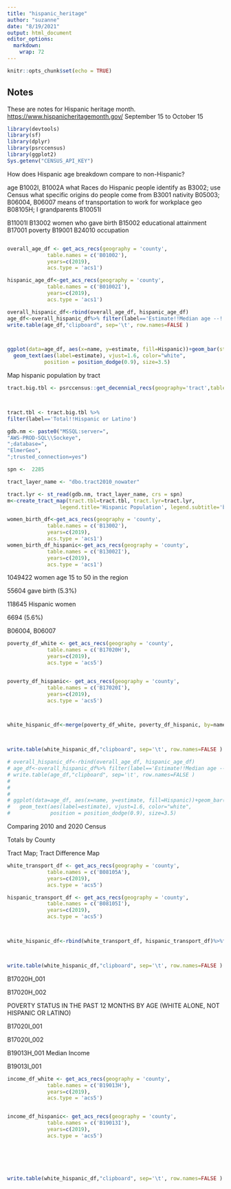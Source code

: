 ```yaml
---
title: "hispanic_heritage"
author: "suzanne"
date: "8/19/2021"
output: html_document
editor_options: 
  markdown: 
    wrap: 72
---
```


```r
knitr::opts_chunk$set(echo = TRUE)
```

## Notes

These are notes for Hispanic heritage month.
<https://www.hispanicheritagemonth.gov/> September 15 to October 15

```r
library(devtools)
library(sf)
library(dplyr)
library(psrccensus)
library(ggplot2)
Sys.getenv("CENSUS_API_KEY")
```

How does Hispanic age breakdown compare to non-Hispanic?

age B1002I, B1002A what Races do Hispanic people identify as B3002; use
Census what specific origins do people come from B3001 nativity B05003;
B06004, B06007 means of transportation to work for workplace geo
B08105H; I grandparents B10051I

B11001I B13002 women who gave birth B15002 educational attainment B17001
poverty B19001 B24010 occupation

```{}
```

```r

overall_age_df <- get_acs_recs(geography = 'county',
             table.names = c('B01002'),
             years=c(2019),
             acs.type = 'acs1')

hispanic_age_df<-get_acs_recs(geography = 'county',
             table.names = c('B01002I'),
             years=c(2019),
             acs.type = 'acs1')

overall_hispanic_df<-rbind(overall_age_df, hispanic_age_df)
age_df<-overall_hispanic_df%>% filter(label=='Estimate!!Median age --!!Total:' & name !='Region') %>% mutate('Hispanic'=ifelse(variable=='B01002_001', 'All Population', 'Hispanic or Latino Population'))
write.table(age_df,"clipboard", sep='\t', row.names=FALSE )



ggplot(data=age_df, aes(x=name, y=estimate, fill=Hispanic))+geom_bar(stat='identity', position=position_dodge())+
  geom_text(aes(label=estimate), vjust=1.6, color="white",
            position = position_dodge(0.9), size=3.5)

```

Map hispanic population by tract

```r
tract.big.tbl <- psrccensus::get_decennial_recs(geography='tract',table_codes=c('P005'),year=c(2010))



tract.tbl <- tract.big.tbl %>%
filter(label=='Total!!Hispanic or Latino')

gdb.nm <- paste0("MSSQL:server=",
"AWS-PROD-SQL\\Sockeye",
";database=",
"ElmerGeo",
";trusted_connection=yes")

spn <-  2285

tract_layer_name <- "dbo.tract2010_nowater"

tract.lyr <- st_read(gdb.nm, tract_layer_name, crs = spn)
m<-create_tract_map(tract.tbl=tract.tbl, tract.lyr=tract.lyr,  
                 legend.title='Hispanic Population', legend.subtitle='by Census Tract')

```

```r
women_birth_df<-get_acs_recs(geography = 'county',
             table.names = c('B13002'),
             years=c(2019),
             acs.type = 'acs1') 
women_birth_df_hispanic<-get_acs_recs(geography = 'county',
             table.names = c('B13002I'),
             years=c(2019),
             acs.type = 'acs1')
```

1049422 women age 15 to 50 in the region

55604 gave birth (5.3%)

118645 Hispanic women

6694 (5.6%)

B06004, B06007

```r
poverty_df_white <- get_acs_recs(geography = 'county',
             table.names = c('B17020H'),
             years=c(2019),
             acs.type = 'acs5')


poverty_df_hispanic<- get_acs_recs(geography = 'county',
             table.names = c('B17020I'),
             years=c(2019),
             acs.type = 'acs5')



white_hispanic_df<-merge(poverty_df_white, poverty_df_hispanic, by=name)



write.table(white_hispanic_df,"clipboard", sep='\t', row.names=FALSE )

# overall_hispanic_df<-rbind(overall_age_df, hispanic_age_df)
# age_df<-overall_hispanic_df%>% filter(label=='Estimate!!Median age --!!Total:' & name !='Region') %>% mutate('Hispanic'=ifelse(variable=='B01002_001', 'All Population', 'Hispanic or Latino Population'))
# write.table(age_df,"clipboard", sep='\t', row.names=FALSE )
# 
# 
# 
# ggplot(data=age_df, aes(x=name, y=estimate, fill=Hispanic))+geom_bar(stat='identity', position=position_dodge())+
#   geom_text(aes(label=estimate), vjust=1.6, color="white",
#             position = position_dodge(0.9), size=3.5)
```

Comparing 2010 and 2020 Census

Totals by County

Tract Map; Tract Difference Map

```r

white_transport_df <- get_acs_recs(geography = 'county',
             table.names = c('B08105A'),
             years=c(2019),
             acs.type = 'acs5')

hispanic_transport_df <- get_acs_recs(geography = 'county',
             table.names = c('B08105I'),
             years=c(2019),
             acs.type = 'acs5')



white_hispanic_df<-rbind(white_transport_df, hispanic_transport_df)%>%filter(name=='Region')



write.table(white_hispanic_df,"clipboard", sep='\t', row.names=FALSE )


```

B17020H_001

B17020H_002

POVERTY STATUS IN THE PAST 12 MONTHS BY AGE (WHITE ALONE, NOT HISPANIC
OR LATINO)

B17020I_001

B17020I_002

B19013H_001 Median Income

B19013I_001

```r
income_df_white <- get_acs_recs(geography = 'county',
             table.names = c('B19013H'),
             years=c(2019),
             acs.type = 'acs5')


income_df_hispanic<- get_acs_recs(geography = 'county',
             table.names = c('B19013I'),
             years=c(2019),
             acs.type = 'acs5')






write.table(white_hispanic_df,"clipboard", sep='\t', row.names=FALSE )

```
